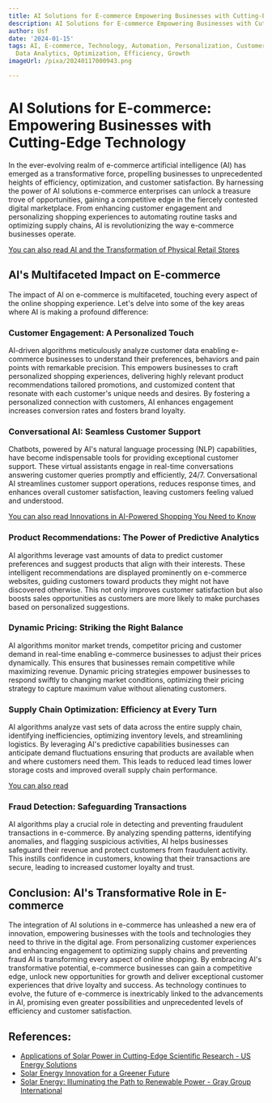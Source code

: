 ```yaml
---
title: AI Solutions for E-commerce Empowering Businesses with Cutting-Edge Technology
description: AI Solutions for E-commerce Empowering Businesses with Cutting-Edge Technology
author: Usf
date: '2024-01-15'
tags: AI, E-commerce, Technology, Automation, Personalization, Customer Engagement,
  Data Analytics, Optimization, Efficiency, Growth
imageUrl: /pixa/20240117000943.png

---
```

# AI Solutions for  E-commerce: Empowering Businesses  with Cutting-Edge Technology

In the ever-evolving realm of e-commerce artificial intelligence (AI) has emerged as a transformative  force, propelling businesses to unprecedented heights of efficiency, optimization, and customer satisfaction. By  harnessing  the power of AI solutions  e-commerce enterprises can unlock a treasure trove of opportunities, gaining  a competitive edge in the fiercely contested digital marketplace. From enhancing customer  engagement and personalizing shopping experiences to automating routine tasks and optimizing supply chains, AI is revolutionizing the way e-commerce businesses operate.

[You can  also read AI and the Transformation of Physical Retail Stores](AI%20and%20the%20Transformation%20of%20Physical%20Retail%20Stores)


## AI's Multifaceted Impact on  E-commerce

The impact of AI on e-commerce is multifaceted, touching every aspect of the online shopping experience. Let's delve into some of the key areas where AI is  making a profound  difference:

### Customer Engagement: A Personalized Touch
AI-driven algorithms meticulously analyze customer data enabling e-commerce businesses  to  understand their preferences, behaviors and pain  points with remarkable precision. This empowers businesses to craft personalized shopping experiences, delivering highly relevant product recommendations tailored promotions, and customized  content that resonate with  each customer's unique  needs and desires. By fostering a personalized  connection with customers, AI enhances  engagement increases conversion  rates and fosters brand loyalty.

### Conversational AI: Seamless Customer Support
Chatbots, powered  by AI's natural language processing (NLP) capabilities, have become indispensable tools for providing exceptional customer support. These virtual assistants engage  in real-time conversations answering customer queries promptly and efficiently,  24/7. Conversational  AI streamlines customer support operations, reduces  response times, and enhances overall customer satisfaction,  leaving customers feeling  valued and understood.

[You can also read Innovations in AI-Powered Shopping You Need to Know](Innovations%20in%20AI-Powered%20Shopping%20You%20Need%20to%20Know)


### Product Recommendations: The Power of Predictive Analytics
AI algorithms leverage vast amounts of data  to predict customer preferences and suggest products that align with their interests. These intelligent recommendations are  displayed prominently on e-commerce websites, guiding  customers toward products they  might not have discovered otherwise. This not only improves customer satisfaction but also boosts sales  opportunities  as customers are more likely to make purchases based  on personalized suggestions.

### Dynamic Pricing: Striking the  Right  Balance
AI algorithms  monitor market trends, competitor pricing and customer demand in real-time enabling e-commerce businesses to adjust their prices dynamically. This ensures that  businesses remain competitive while maximizing revenue. Dynamic pricing strategies empower businesses to respond swiftly to changing market conditions, optimizing their pricing  strategy to capture maximum  value without  alienating customers.

### Supply Chain Optimization: Efficiency at Every Turn
AI algorithms analyze vast sets of data across  the entire supply chain, identifying inefficiencies, optimizing inventory levels, and streamlining logistics. By leveraging AI's predictive capabilities businesses can anticipate demand fluctuations ensuring that products are available when and where  customers need them. This leads to reduced lead times lower storage costs and improved overall supply chain performance.

[You can also read ]()


### Fraud Detection: Safeguarding Transactions
AI algorithms play a crucial role in detecting and preventing fraudulent transactions in e-commerce.  By analyzing spending patterns, identifying anomalies, and flagging suspicious activities, AI  helps businesses  safeguard their revenue and protect customers from fraudulent activity.  This instills confidence in customers,  knowing that their transactions are secure, leading to  increased customer loyalty and trust.

## Conclusion: AI's Transformative Role in E-commerce

The integration of AI solutions in e-commerce has unleashed  a new era of innovation, empowering businesses with the tools and technologies they need to thrive in the digital age. From personalizing customer experiences and enhancing engagement to optimizing supply chains and preventing fraud AI is transforming every aspect of online shopping. By embracing AI's  transformative potential, e-commerce businesses can gain a competitive edge, unlock  new opportunities for growth and deliver exceptional customer experiences that drive loyalty  and success.  As technology continues to evolve, the future of e-commerce is inextricably  linked to  the  advancements in  AI, promising even greater  possibilities  and unprecedented  levels of efficiency and customer satisfaction.

## References:
- [Applications of Solar Power in Cutting-Edge Scientific Research - US Energy Solutions](https://energy5.com/applications-of-solar-power-in-cutting-edge-scientific-research)
- [Solar Energy Innovation for a Greener Future](https://energy5.com/solar-energy-innovation-for-a-greener-future)
- [Solar Energy: Illuminating the Path to Renewable Power - Gray Group International](https://www.graygroupintl.com/blog/solar-energy)
